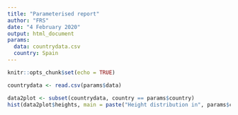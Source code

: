 ```yaml
---
title: "Parameterised report"
author: "FRS"
date: "4 February 2020"
output: html_document
params:
  data: countrydata.csv
  country: Spain
---
```


```r
knitr::opts_chunk$set(echo = TRUE)
```

```r
countrydata <- read.csv(params$data)
```

```r
data2plot <- subset(countrydata, country == params$country)
hist(data2plot$heights, main = paste("Height distribution in", params$country))
```

